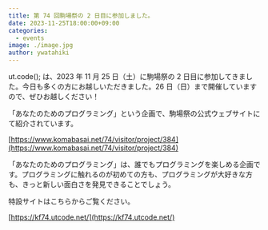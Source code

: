 ```yaml
---
title: 第 74 回駒場祭の 2 日目に参加しました。
date: 2023-11-25T18:00:00+09:00
categories:
  - events
image: ./image.jpg
author: ywatahiki
---
```


ut.code(); は、2023 年 11 月 25 日（土）に駒場祭の 2 日目に参加してきました。今日も多くの方にお越しいただきました。26 日（日）まで開催していますので、ぜひお越しください！

「あなたのためのプログラミング」という企画で、駒場祭の公式ウェブサイトにて紹介されています。

[https://www.komabasai.net/74/visitor/project/384](https://www.komabasai.net/74/visitor/project/384)

「あなたのためのプログラミング」は、誰でもプログラミングを楽しめる企画です。プログラミングに触れるのが初めての方も、プログラミングが大好きな方も、きっと新しい面白さを発見できることでしょう。

特設サイトはこちらからご覧ください。

[https://kf74.utcode.net/](https://kf74.utcode.net/)

